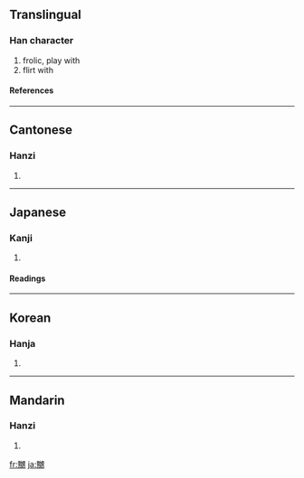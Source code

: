 ==Translingual==
===Han character===
{{Han char|rn=38|rad=女|as=14|sn=17|four=6642<sub>7</sub>|canj=田尸女田尸 (WSVWS)}}
# frolic, play with
# flirt with
====References====
{{Han ref|kx=0273.070|dkj=06831|dj=0541.130|hdz=21087.010|uh=5B32|ud=23346|bh=ECD0|bd=60624}}
----
==Cantonese==
===Hanzi===
{{yue-hanzi|jyut=|y=nau1, niu5}}
# {{defn|Cantonese}}
----
==Japanese==
===Kanji===
{{ja-kanji|grade=|rs=女14}}
# {{defn|Japanese}} 
====Readings====
{{ja-readings|on=[[じょう]] (jō)|kun=[[なぶる]] (naburu)}}
----
==Korean==
===Hanja===
{{ko-hanja|hangeul=뇨|rv=nyo|mr=nyo}}
# {{defn|Korean}}
----
==Mandarin==
===Hanzi===
{{cmn-hanzi|pin=[[niǎo]] ([[niao3]])|wg=niao<sup>3</sup>}}
# {{defn|Mandarin}}

[[fr:嬲]]
[[ja:嬲]]